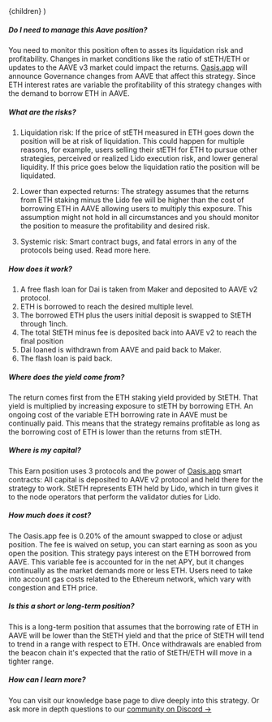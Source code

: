 
  <FaqLayout learnMoreUrl="https://kb.oasis.app/help/earn-with-steth-aave-v3-e-mode">
    {children}
  </FaqLayout>
)

##### Do I need to manage this Aave position?

You need to monitor this position often to asses its liquidation risk and profitability. Changes in
market conditions like the ratio of stETH/ETH or updates to the AAVE v3 market could impact the
returns. <a href="https://oasis.app" target="_blank">Oasis.app</a> will announce Governance changes
from AAVE that affect this strategy. Since ETH interest rates are variable the profitability of this
strategy changes with the demand to borrow ETH in AAVE.

##### What are the risks?

1. Liquidation risk: If the price of stETH measured in ETH goes down the position will be at risk of
   liquidation. This could happen for multiple reasons, for example, users selling their stETH for
   ETH to pursue other strategies, perceived or realized Lido execution risk, and lower general
   liquidity. If this price goes below the liquidation ratio the position will be liquidated.

2. Lower than expected returns: The strategy assumes that the returns from ETH staking minus the
   Lido fee will be higher than the cost of borrowing ETH in AAVE allowing users to multiply this
   exposure. This assumption might not hold in all circumstances and you should monitor the position
   to measure the profitability and desired risk.

3. Systemic risk: Smart contract bugs, and fatal errors in any of the protocols being used. Read
   more here.

##### How does it work?

1. A free flash loan for Dai is taken from Maker and deposited to AAVE v2 protocol.
2. ETH is borrowed to reach the desired multiple level.
3. The borrowed ETH plus the users initial deposit is swapped to StETH through 1inch.
4. The total StETH minus fee is deposited back into AAVE v2 to reach the final position
5. Dai loaned is withdrawn from AAVE and paid back to Maker.
6. The flash loan is paid back.

##### Where does the yield come from?

The return comes first from the ETH staking yield provided by StETH. That yield is multiplied by
increasing exposure to stETH by borrowing ETH. An ongoing cost of the variable ETH borrowing rate in
AAVE must be continually paid. This means that the strategy remains profitable as long as the
borrowing cost of ETH is lower than the returns from stETH.

##### Where is my capital?

This Earn position uses 3 protocols and the power of
<a href="https://oasis.app" target="_blank">Oasis.app</a> smart contracts: All capital is deposited
to AAVE v2 protocol and held there for the strategy to work. StETH represents ETH held by Lido,
which in turn gives it to the node operators that perform the validator duties for Lido.

##### How much does it cost?

The Oasis.app fee is 0.20% of the amount swapped to close or adjust position. The fee is waived on setup, you can start earning as soon as you open the position. This strategy pays interest on the ETH borrowed from AAVE. This variable fee is accounted for in the net APY, but it changes continually as the market demands more or less ETH. Users need to take into account gas costs related to the Ethereum network, which vary with congestion and ETH price.

##### Is this a short or long-term position?

This is a long-term position that assumes that the borrowing rate of ETH in AAVE will be lower than
the StETH yield and that the price of StETH will tend to trend in a range with respect to ETH. Once
withdrawals are enabled from the beacon chain it's expected that the ratio of StETH/ETH will move in
a tighter range.

##### How can I learn more?

You can visit our knowledge base page to dive deeply into this strategy. Or ask more in depth
questions to our <a href="https://discord.gg/oasisapp" target="_blank">community on Discord →</a>
